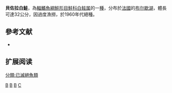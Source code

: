 {{Speciesbox 
| taxon = Coregonus bezola
| status = EX
| status_system = IUCN3.1
| authority = [[Fatio|Fatio]], 1888
| synonyms = 
}}

'''貝佐拉白鮭'''，為[[輻鰭魚綱|輻鰭魚綱]][[鮭形目|鮭形目]][[鮭科|鮭科]][[白鲑属|白鲑属]]的一[[種|種]]，分布於[[法國|法國]]的[[布尔歇湖|布尔歇湖]]，體長可達32公分，因過度漁撈，於1960年代絕種。

==參考文献==
*{{FishBase_species|genus=Coregonus|species=bezola|year=2011|month=12}}

== 扩展阅读 ==
{{refbegin}}
{{wikispecies-inline|Coregonus bezola|貝佐拉白鮭}}
{{refend}}
{{Taxonbar|from=Q854450}}

[[Category:IUCN紅色名錄絕滅物種|B]]
[[Category:食用魚|B]]
[[Category:白鮭屬|B]]
[[Category:1888年描述的鱼类|C]]
[[分類:已滅絕魚類|分類:已滅絕魚類]]